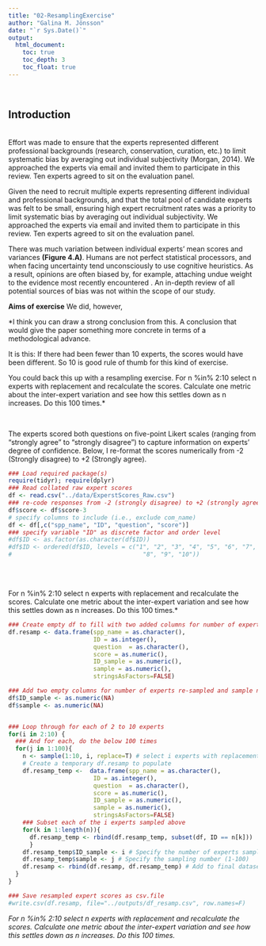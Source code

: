 ```yaml
---
title: "02-ResamplingExercise"
author: "Galina M. Jönsson"
date: "`r Sys.Date()`"
output: 
  html_document:
    toc: true
    toc_depth: 3
    toc_float: true
---
```

<br />

## Introduction

<br />
Effort was made to ensure that the experts represented different professional backgrounds (research, conservation, curation, etc.) to limit systematic bias by averaging out individual subjectivity (Morgan, 2014). We approached the experts via email and invited them to participate in this review. Ten experts agreed to sit on the evaluation panel.    

Given the need to recruit multiple experts representing different individual and professional backgrounds, and that the total pool of candidate experts was felt to be small, ensuring high expert recruitment rates was a priority to limit systematic bias by averaging out individual subjectivity. We approached the experts via email and invited them to participate in this review. Ten experts agreed to sit on the evaluation panel.    

There was much variation between individual experts’ mean scores and variances **(Figure 4.A)**. Humans are not perfect statistical processors, and when facing uncertainty tend unconsciously to use cognitive heuristics. As a result, opinions are often biased by, for example, attaching undue weight to the evidence most recently encountered . An in-depth review of all potential sources of bias was not within the scope of our study. 


**Aims of exercise**
We did, however, 



*I think you can draw a strong conclusion from this. A conclusion that would give the paper something more concrete in terms of a methodological advance.

It is this: If there had been fewer than 10 experts, the scores would have been different. So 10 is good rule of thumb for this kind of exercise.

You could back this up with a resampling exercise. For n %in% 2:10 select n experts with replacement and recalculate the scores. Calculate one metric about the inter-expert variation and see how this settles down as n increases. Do this 100 times.*



<br/>





The experts scored both questions on five-point Likert scales (ranging from “strongly agree” to “strongly disagree”) to capture information on experts’ degree of confidence. Below, I re-format the scores numerically from -2 (Strongly disagree) to +2 (Strongly agree). 


```r
### Load required package(s)
require(tidyr); require(dplyr)
### Read collated raw expert scores
df <- read.csv("../data/ExperstScores_Raw.csv")
### re-code responses from -2 (strongly disagree) to +2 (strongly agree)
df$score <- df$score-3
# specify columns to include (i.e., exclude com_name)
df <- df[,c("spp_name", "ID", "question", "score")]
### specify variable "ID" as discrete factor and order level 
#df$ID <- as.factor(as.character(df$ID))
#df$ID <- ordered(df$ID, levels = c("1", "2", "3", "4", "5", "6", "7",
#                                     "8", "9", "10"))
```
<br/>
<br/>


For n %in% 2:10 select n experts with replacement and recalculate the scores. Calculate one metric about the inter-expert variation and see how this settles down as n increases. Do this 100 times.*

```r
### Create empty df to fill with two added columns for number of experts re-sampled and sample number
df.resamp <- data.frame(spp_name = as.character(),
                        ID = as.integer(),
                        question  = as.character(),
                        score = as.numeric(),
                        ID_sample = as.numeric(),
                        sample = as.numeric(),
                        stringsAsFactors=FALSE) 

### Add two empty columns for number of experts re-sampled and sample number to raw scores
df$ID_sample <- as.numeric(NA)
df$sample <- as.numeric(NA)


### Loop through for each of 2 to 10 experts
for(i in 2:10) {
  ### And for each, do the below 100 times
  for(j in 1:100){
    n <- sample(1:10, i, replace=T) # select i experts with replacement
    # Create a temporary df.resamp to populate
    df.resamp_temp <-  data.frame(spp_name = as.character(),
                        ID = as.integer(),
                        question  = as.character(),
                        score = as.numeric(),
                        ID_sample = as.numeric(),
                        sample = as.numeric(),
                        stringsAsFactors=FALSE) 
    ### Subset each of the i experts sampled above
    for(k in 1:length(n)){
      df.resamp_temp <- rbind(df.resamp_temp, subset(df, ID == n[k]))
      }
    df.resamp_temp$ID_sample <- i # Specify the number of experts sampled (2-10)
    df.resamp_temp$sample <- j # Specify the sampling number (1-100)
    df.resamp <- rbind(df.resamp, df.resamp_temp) # Add to final dataset
  }
}

### Save resampled expert scores as csv.file
#write.csv(df.resamp, file="../outputs/df_resamp.csv", row.names=F)
```




*For n %in% 2:10 select n experts with replacement and recalculate the scores. Calculate one metric about the inter-expert variation and see how this settles down as n increases. Do this 100 times.*




